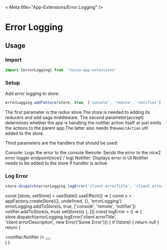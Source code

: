 



< Meta title="App-Extensions/Error Logging" />

# Error Logging

## Usage
### Import
  ```javascript
import {errorLogging} from  'tocco-app-extensions'
```

### Setup
Add error logging to store:
```javascript
errorLogging.addToStore(store, true, ['console', 'remote', 'notifier'])
```

The first parameter is the redux store.The store is needed to adding its reducers and add saga middleware.
The second parameter(accept) determines whether the app is handling the notifier action itself or just emits the
actions to the parent app.The latter also needs the`emmitAction` util added to the store.

Third parameters are the handlers that should be used:

Console: Logs the error to the console
Remote: Sends the error to the nice2 error logger endpoint(nice2 / log)
Notifier: Displays error in UI.Notifier needs to be added to the store if handler is active.

### Log Error
  ```javascript
store.dispatch(errorLogging.logError('client.errorTitle', 'client.errorDescription', new Error('Some Error')))
```

  const [store, setStore] = useState()
  useEffect(() => {
    const s = appFactory.createStore({}, undefined, {}, 'errorLogging')
    errorLogging.addToStore(s, true, ['console', 'remote', 'notifier'])
    notifier.addToStore(s, true)
    setStore(s)
  }, [])
  const logError = () => {
    store.dispatch(errorLogging.logError('client.errorTitle', 'client.errorDescription', new Error('Some Error')))
  }
  if (!store) {
    return null
  }
  return (
    <Provider store={store}>
      <div>
        <notifier.Notifier />
        <Button
          label="Log Error"
          look="raised"
          onClick={logError}
        />
      </div>
    </Provider>
  )
}

<Canvas>
  <Story name="Basic">
    <ErrorLogStory />
  </Story>
</Canvas>